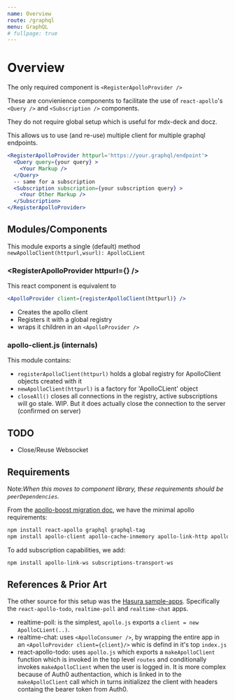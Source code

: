 ```yaml
---
name: Overview
route: /graphql
menu: GraphQL
# fullpage: true
---
```


# Overview

The only required component is `<RegisterApolloProvider />`

These are convienience components to facilitate the use 
of `react-apollo`'s `<Query />` and `<Subscription />` components.

They do not require global setup which is useful for mdx-deck and docz.

This allows us to use (and re-use) multiple client for multiple graphql endpoints.

```jsx
<RegisterApolloProvider httpurl='https://your.graphql/endpoint'>
  <Query query={your query} >
    <Your Markup />
  </Query>
  -- same for a subscription
  <Subscription subscription={your subscription query} >
    <Your Other Markup />
  </Subscription>
</RegisterApolloProvider>
```

## Modules/Components


This module exports a single (default) method `newApolloClient(httpurl,wsurl): ApolloCLient`


### &lt;RegisterApolloProvider httpurl={} /&gt;

This react component is equivalent to 
```jsx
<ApolloProvider client={registerApolloClient(httpurl)} />
```

- Creates the apollo client
- Registers it with a global registry
- wraps it children in an `<ApolloProvider />`

### apollo-client.js (internals)

This module contains:

  - `registerApolloClient(httpurl)` holds a global registry for ApolloClient objects created with it
  - `newApolloClient(httpurl)` is a factory for 'ApolloCLient' object
  - `closeAll()` closes all connections in the registry, active subscriptions will go stale. WIP. But it does actually close the connection to the server (confirmed on server)

## TODO

- Close/Reuse Websocket

## Requirements

Note:_When this moves to component library, these requirements should be `peerDependencies`._

From the [apollo-boost migration doc](https://www.apollographql.com/docs/react/advanced/boost-migration.html),
we have the minimal apollo requirements:

```bash
npm install react-apollo graphql graphql-tag
npm install apollo-client apollo-cache-inmemory apollo-link-http apollo-link-error apollo-link
```

To add subscription capabilities, we add:

```bash
npm install apollo-link-ws subscriptions-transport-ws
```

## References & Prior Art

The other source for this setup was the [Hasura sample-apps](https://github.com/hasura/graphql-engine/tree/master/community/sample-apps).
Specifically the `react-apollo-todo`, `realtime-poll` and `realtime-chat` apps.

- realtime-poll: is the simplest, `apollo.js` exports a `client = new ApolloCLient(..)`.
- realtime-chat: uses `<ApolloConsumer />`, by wrapping the entire app in an `<ApolloProvider client={client}/>` whic is defind in it's top `index.js`
- react-apollo-todo: uses `apollo.js` which exports a `makeApolloClient` function which is invoked in the top level `routes` and conditionally invokes `makeApolloClient` when the user is logged in. It is more complex because of Auth0 authentaction, which is linked in to the `makeApolloClient` call which in turns initializez the client with headers containg the bearer token from Auth0.

